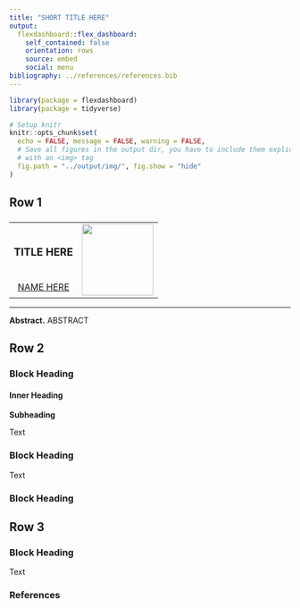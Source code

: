 ```yaml
---
title: "SHORT TITLE HERE"
output: 
  flexdashboard::flex_dashboard:
    self_contained: false
    orientation: rows
    source: embed
    social: menu
bibliography: ../references/references.bib
---
```



```r
library(package = flexdashboard)
library(package = tidyverse)

# Setup knitr
knitr::opts_chunk$set(
  echo = FALSE, message = FALSE, warning = FALSE,
  # Save all figures in the output dir, you have to include them explicitly
  # with an <img> tag
  fig.path = "../output/img/", fig.show = "hide"
)
```





## Row 1 {data-height=15}

###


<table style="width:100%">
<tr>
  <td>
    <center>
	  <h3>**TITLE HERE**</h3>
	</center>
  </td>
  <td rowspan="2">
    <img src="img/logo.png" style="width:128px"></img>
  </td>
</tr>
<tr>
  <td>
    <center><a href="mailto:EMAIL">NAME HERE</a></center>
  </td>
</tr>
</table> 

<hr>

**Abstract.** ABSTRACT




## Row 2 {data-height=75}

### **Block Heading**

#### Inner Heading

**Subheading**

Text


### **Block Heading**

Text


### **Block Heading**




## Row 3 {data-height=10} 

### **Block Heading** {data-width=50}

Text


### **References** {data-width=50 .small}

